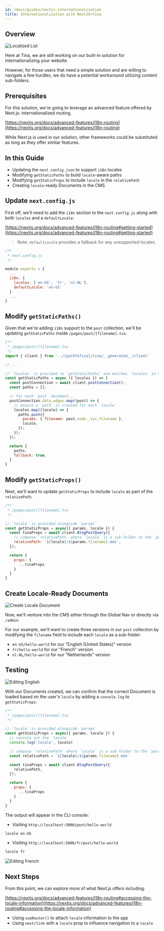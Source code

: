 ```yaml
---
id: /docs/guides/nextjs-internationalization
title: Internationalization with NextJS+Tina
---
```


## Overview

![Localized List](/img/docs/i18n/lang-folders.png)

Here at Tina, we are still working on our built-in solution for internationalizing your website.

However, for those users that need a simple solution and are willing to navigate a few hurdles, we do have a potential workaround utilizing content sub-folders.

## Prerequisites

For this solution, we're going to leverage an advanced feature offered by Next.js: internationalized routing.

[https://nextjs.org/docs/advanced-features/i18n-routing](https://nextjs.org/docs/advanced-features/i18n-routing)

While Next.js is used in our solution, other frameworks could be substituted as long as they offer similar features.

## In this Guide

* Updating the `next.config.json` to support `i18n` locales
* Modifying `getStaticPaths` to build `locale`-aware paths
* Modifying `getStaticProps` to include `locale` in the `relativePath`
* Creating `locale`-ready Documents in the CMS

## Update `next.config.js`

First off, we'll need to add the `i18n` section to the `next.config.js` along with both `locales` and a `defaultLocale`:

[https://nextjs.org/docs/advanced-features/i18n-routing#getting-started](https://nextjs.org/docs/advanced-features/i18n-routing#getting-started)

> Note: `defaultLocale` provides a fallback for any unsupported locales.

```js
/**
 * next.config.js
 */

module.exports = {
  ...
  i18n: {
    locales: ['en-US', 'fr', 'nl-NL'],
    defaultLocale: 'en-US'
  }
  ...
}
```

## Modify `getStaticPaths()`

Given that we're adding `i18n` support to the `post` collection, we'll be updating `getStaticPaths` inside `/pages/post/[filename].tsx`.

```js
/**
 * /pages/post/[filename].tsx
 */
import { client } from '../[pathToTina]/tina/__generated__/client'

// ...

// `locales` is provided to `getStaticPaths` and matches `locales` in the `config`
const getStaticPaths = async ({ locales }) => {
  const postConnection = await client.postConnection();
  const paths = [];

  // for each `post` document...
  postConnection.data.edges.map((post) => {
    // ensure a `path` is created for each `locale`
    locales.map((locale) => {
      paths.push({
        params: { filename: post.node._sys.filename },
        locale,
      });
    });
  });

  return {
    paths,
    fallback: true,
  }
}
```

## Modify `getStaticProps()`

Next, we'll want to update `getStaticProps` to include `locale` as part of the `relativePath`.

```js
/**
 * /pages/post/[filename].tsx
 */

// `locale` is provided alongside `params`
const getStaticProps = async({ params, locale }) {
  const tinaProps = await client.BlogPostQuery({
    // compose `relativePath` where `locale` is a sub-folder to the `post`
    relativePath: `${locale}/${params.filename}.mdx`,
  });

  return {
    props: {
      ...tinaProps
    }
  }
}
```

## Create Locale-Ready Documents

![Create Locale Document](/img/docs/nextjs-internationalization/subfolder-create-new.png)

Now, we'll venture into the CMS either through the Global Nav or directly via `/admin`.

For our example, we'll want to create three versions in our `post` collection by modifying the `filename` field to include each `locale` as a sub-folder:

* `en-US/hello-world` for our "English (United States)" version
* `fr/hello-world` for our "French" version
* `nl-NL/hello-world` for our "Netherlands" version

## Testing

![Editing English](/img/docs/nextjs-internationalization/subfolder-edit-en.png)

With our Documents created, we can confirm that the correct Document is loaded based on the user's `locale` by adding a `console.log` to `getStaticProps`:

```js
/**
 * /pages/post/[filename].tsx
 */

// `locale` is provided alongside `params`
const getStaticProps = async({ params, locale }) {
  // console out the `locale`
  console.log('locale', locale)

  // compose `relativePath` where `locale` is a sub-folder to the `post`
  const relativePath = `${locale}/${params.filename}.mdx`

  const tinaProps = await client.BlogPostQuery({
    relativePath,
  });

  return {
    props: {
      ...tinaProps
    }
  }
}
```

The output will appear in the CLI console:

* Visiting `http://localhost:3000/post/hello-world`

```bash
locale en-US
```

* Visiting `http://localhost:3000/fr/post/hello-world`

```bash
locale fr
```

![Editing French](/img/docs/fr/subfolder-edit-fr.png)

## Next Steps

From this point, we can explore more of what Next.js offers including:

[https://nextjs.org/docs/advanced-features/i18n-routing#accessing-the-locale-information](https://nextjs.org/docs/advanced-features/i18n-routing#accessing-the-locale-information)

* Using `useRouter()` to attach `locale` information to the app
* Using `next/link` with a `locale` prop to influence navigation to a `locale`

